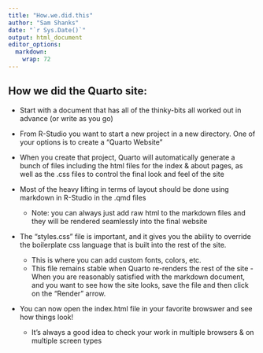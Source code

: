 ```yaml
---
title: "How.we.did.this"
author: "Sam Shanks"
date: "`r Sys.Date()`"
output: html_document
editor_options: 
  markdown: 
    wrap: 72
---
```


## How we did the Quarto site:

-   Start with a document that has all of the thinky-bits all worked out
    in advance (or write as you go)

-   From R-Studio you want to start a new project in a new directory.
    One of your options is to create a "Quarto Website"

-   When you create that project, Quarto will automatically generate a
    bunch of files including the html files for the index & about pages,
    as well as the .css files to control the final look and feel of the
    site

-   Most of the heavy lifting in terms of layout should be done using
    markdown in R-Studio in the .qmd files

    -   Note: you can always just add raw html to the markdown files and
        they will be rendered seamlessly into the final website

-   The "styles.css" file is important, and it gives you the ability to
    override the boilerplate css language that is built into the rest of
    the site.

    -   This is where you can add custom fonts, colors, etc.
    -   This file remains stable when Quarto re-renders the rest of the
        site - When you are reasonably satisfied with the markdown
        document, and you want to see how the site looks, save the file
        and then click on the "Render" arrow.

-   You can now open the index.html file in your favorite browswer and
    see how things look!

    -   It's always a good idea to check your work in multiple browsers
        & on multiple screen types
